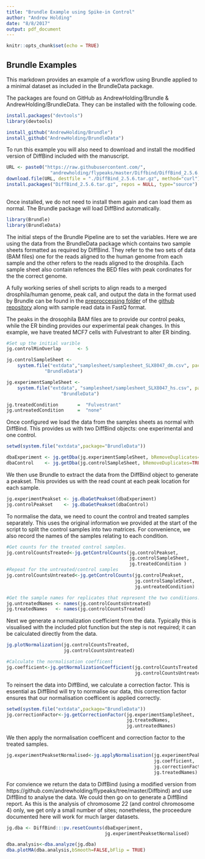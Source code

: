 ```yaml
---
title: "Brundle Example using Spike-in Control"
author: "Andrew Holding"
date: "8/8/2017"
output: pdf_document
---
```



```r
knitr::opts_chunk$set(echo = TRUE)
```

## Brundle Examples

This markdown provides an example of a workflow using Brundle applied to a
minimal dataset as included in the BrundleData package. 

The packages are found on GitHub as AndrewHolding/Brundle & 
AndrewHolding/BrundleData. They can be installed with the following code.

```r

install.packages("devtools")
library(devtools)

install_github("AndrewHolding/Brundle")
install_github("AndrewHolding/BrundleData")

```

To run this example you will also need to download and install the modified
version of DiffBind included with the manuscript.

```r

URL <- paste0("https://raw.githubusercontent.com/",
                "andrewholding/flypeaks/master/Diffbind/DiffBind_2.5.6.tar.gz")
download.file(URL, destfile = "./DiffBind_2.5.6.tar.gz", method="curl")
install.packages("DiffBind_2.5.6.tar.gz", repos = NULL, type="source")
 
```



Once installed, we do not need to install them again and can load them as
normal. The Brundle package will load DiffBind automatically.

```r
library(Brundle)
library(BrundleData)

```


The initial steps of the Brundle Pipeline are to set the variables. Here we are
using the data from the BrundleData package which contains two sample sheets 
formatted as required by DiffBind. They refer to the two sets of data
(BAM files) one for the reads aligned to the human genome from each sample and
the other refers to the reads aligned to the drosphila. Each sample sheet also
contain refences the BED files with peak cordinates for the the correct genome.

A fully working series of shell scripts to align reads to a merged 
drosphila/human genome, peak call, and output the data in the format used by 
Brundle can be found in the [preproccessing folder](https://github.com/andrewholding/Brundle_Example/tree/master/preprocessing/dmExample)
of the [github repository](https://github.com/andrewholding/Brundle_Example) 
along with sample read data in FastQ format.

The peaks in the drosophila BAM files are to provide our control peaks, while
the ER binding provides our experimental peak changes. In this example, we
have treated MCF7 cells with Fulvestrant to alter ER binding.

```r

#Set up the initial varible
jg.controlMinOverlap      <- 5

jg.controlSampleSheet <- 
    system.file("extdata","samplesheet/samplesheet_SLX8047_dm.csv", package =
              "BrundleData")

jg.experimentSampleSheet <-
    system.file("extdata", "samplesheet/samplesheet_SLX8047_hs.csv", package =
                    "BrundleData")

jg.treatedCondition       =  "Fulvestrant"
jg.untreatedCondition     =  "none"

```

Once configured we load the data from the samples sheets as normal with
DiffBind. This provides us with two DiffBind objects: one experimental and one
control.

```r
setwd(system.file("extdata",package="BrundleData"))

dbaExperiment <- jg.getDba(jg.experimentSampleSheet, bRemoveDuplicates=TRUE)
dbaControl    <- jg.getDba(jg.controlSampleSheet, bRemoveDuplicates=TRUE)

```

We then use Brundle to extract the data from the DiffBind object to generate
a peakset. This provides us with the read count at each peak location for each
sample.

```r
jg.experimentPeakset <- jg.dbaGetPeakset(dbaExperiment)
jg.controlPeakset    <- jg.dbaGetPeakset(dbaControl)
```

To normalise the data, we need to count the control and treated samples
separately. This uses the original information we provided at the start of the
script to split the control samples into two matrices. For convenience, we also 
record the names of the samples relating to each condition.

```r
#Get counts for the treated control samples.
jg.controlCountsTreated<-jg.getControlCounts(jg.controlPeakset,
                                             jg.controlSampleSheet,
                                             jg.treatedCondition )
#Repeat for the untreated/control samples
jg.controlCountsUntreated<-jg.getControlCounts(jg.controlPeakset,
                                               jg.controlSampleSheet,
                                               jg.untreatedCondition)

#Get the sample names for replicates that represent the two conditions.
jg.untreatedNames <- names(jg.controlCountsUntreated)
jg.treatedNames   <- names(jg.controlCountsTreated)
```

Next we generate a normalization coefficient from the data. Typically this is
visualised with the included plot function but the step is not required; it can
be calculated directly from the data.

```r
jg.plotNormalization(jg.controlCountsTreated,
                     jg.controlCountsUntreated)

#Calculate the normalisation coefficent
jg.coefficient<-jg.getNormalizationCoefficient(jg.controlCountsTreated,
                                               jg.controlCountsUntreated)
```

To reinsert the data into DiffBind, we calculate a correction factor. This is
essential as DiffBind will try to normalise our data, this correction factor 
ensures that our normalisation coefficent is applied correctly.

```r
setwd(system.file("extdata",package="BrundleData"))
jg.correctionFactor<-jg.getCorrectionFactor(jg.experimentSampleSheet,
                                            jg.treatedNames,
                                            jg.untreatedNames)
```

We then apply the normalisation coefficent and correction factor to the 
treated samples.

```r
jg.experimentPeaksetNormalised<-jg.applyNormalisation(jg.experimentPeakset,
                                                      jg.coefficient,
                                                      jg.correctionFactor,
                                                      jg.treatedNames)
```

For convience we return the data to DiffBind (using a modified version from
https://github.com/andrewholding/flypeaks/tree/master/Diffbind) and use DiffBind 
to analyse the data. We could then go on to generate a DiffBind report. As this 
is the analysis of chromosome 22 (and control chromosome 4) only, we get only a
small number of  sites; nonetheless, the proceedure documented here will 
work for much larger datasets.

```r
jg.dba <- DiffBind:::pv.resetCounts(dbaExperiment,
                                    jg.experimentPeaksetNormalised)

dba.analysis<-dba.analyze(jg.dba)
dba.plotMA(dba.analysis,bSmooth=FALSE,bFlip = TRUE)
```
